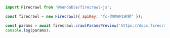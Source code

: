 ```js Node
import Firecrawl from '@mendable/firecrawl-js';

const firecrawl = new Firecrawl({ apiKey: "fc-你的API密钥" });

const params = await firecrawl.crawlParamsPreview('https://docs.firecrawl.dev', '提取文档与博客');
console.log(params);
```
